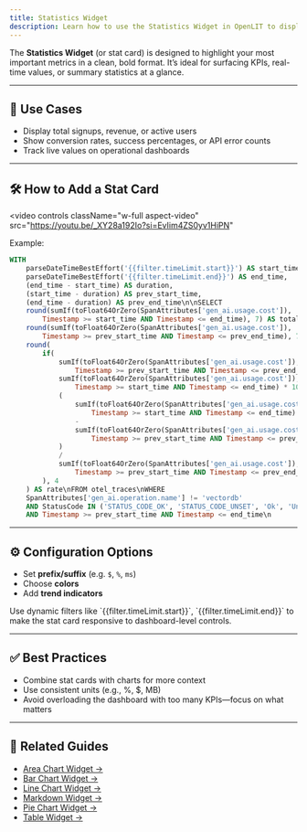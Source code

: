 ```yaml
---
title: Statistics Widget
description: Learn how to use the Statistics Widget in OpenLIT to display key metrics, KPIs, and summary values with real-time ClickHouse data.
---
```


The **Statistics Widget** (or stat card) is designed to highlight your most important metrics in a clean, bold format. It’s ideal for surfacing KPIs, real-time values, or summary statistics at a glance.

---

## 📌 Use Cases

- Display total signups, revenue, or active users  
- Show conversion rates, success percentages, or API error counts  
- Track live values on operational dashboards  

---

## 🛠️ How to Add a Stat Card

<video
  controls
  className="w-full aspect-video"
  src="https://youtu.be/_XY28a192Io?si=EvIim4ZS0yv1HiPN"
></video>

Example:

```sql
WITH
	parseDateTimeBestEffort('{{filter.timeLimit.start}}') AS start_time,
	parseDateTimeBestEffort('{{filter.timeLimit.end}}') AS end_time,
	(end_time - start_time) AS duration,
	(start_time - duration) AS prev_start_time,
	(end_time - duration) AS prev_end_time\n\nSELECT
	round(sumIf(toFloat64OrZero(SpanAttributes['gen_ai.usage.cost']),
	    Timestamp >= start_time AND Timestamp <= end_time), 7) AS total_usage_cost,\n
	round(sumIf(toFloat64OrZero(SpanAttributes['gen_ai.usage.cost']),
	    Timestamp >= prev_start_time AND Timestamp <= prev_end_time), 7) AS total_usage_cost_previous,\n
	round(
	    if(
	        sumIf(toFloat64OrZero(SpanAttributes['gen_ai.usage.cost']),
	            Timestamp >= prev_start_time AND Timestamp <= prev_end_time) = 0,
	        sumIf(toFloat64OrZero(SpanAttributes['gen_ai.usage.cost']),
	            Timestamp >= start_time AND Timestamp <= end_time) * 100.0,
	        (
	            sumIf(toFloat64OrZero(SpanAttributes['gen_ai.usage.cost']),
	                Timestamp >= start_time AND Timestamp <= end_time)
	            -
	            sumIf(toFloat64OrZero(SpanAttributes['gen_ai.usage.cost']),
	                Timestamp >= prev_start_time AND Timestamp <= prev_end_time)
	        )
	        /
	        sumIf(toFloat64OrZero(SpanAttributes['gen_ai.usage.cost']),
	            Timestamp >= prev_start_time AND Timestamp <= prev_end_time) * 100.0
	    ), 4
	) AS rate\nFROM otel_traces\nWHERE
	SpanAttributes['gen_ai.operation.name'] != 'vectordb'
	AND StatusCode IN ('STATUS_CODE_OK', 'STATUS_CODE_UNSET', 'Ok', 'Unset')
	AND Timestamp >= prev_start_time AND Timestamp <= end_time\n
````

---

## ⚙️ Configuration Options

* Set **prefix/suffix** (e.g. `$`, `%`, `ms`)
* Choose **colors**
* Add **trend indicators**

<Tip>
Use dynamic filters like `{{filter.timeLimit.start}}`, `{{filter.timeLimit.end}}` to make the stat card responsive to dashboard-level controls.
</Tip>

---

## ✅ Best Practices

* Combine stat cards with charts for more context
* Use consistent units (e.g., %, \$, MB)
* Avoid overloading the dashboard with too many KPIs—focus on what matters

---

## 🔗 Related Guides

* [Area Chart Widget →](/latest/features/dashboards/widgets/area-chart-widget)
* [Bar Chart Widget →](/latest/features/dashboards/widgets/bar-chart-widget)
* [Line Chart Widget →](/latest/features/dashboards/widgets/line-chart-widget)
* [Markdown Widget →](/latest/features/dashboards/widgets/markdown-widget)
* [Pie Chart Widget →](/latest/features/dashboards/widgets/pie-chart-widget)
* [Table Widget →](/latest/features/dashboards/widgets/table-widget)